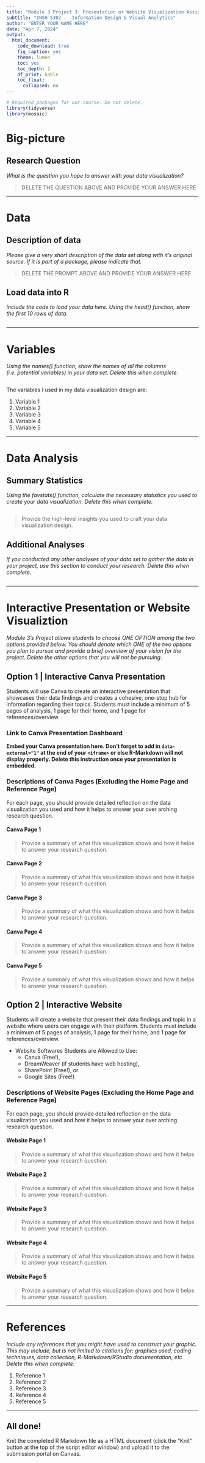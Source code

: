 ```yaml
---
title: "Module 3 Project 3: Presentation or Website Visualization Assignment"
subtitle: "INSH 5302 -  Information Design & Visual Analytics"
author: "ENTER YOUR NAME HERE"
date: "Apr 7, 2024"
output:
  html_document:
    code_download: true
    fig_caption: yes
    theme: lumen
    toc: yes
    toc_depth: 2
    df_print: kable
    toc_float:
      collapsed: no
---
```


```r
# Required packages for our course. Do not delete.
library(tidyverse)
library(mosaic)
```

# Big-picture

## Research Question

*What is the question you hope to answer with your data visualization?*

> DELETE THE QUESTION ABOVE AND PROVIDE YOUR ANSWER HERE

* * *

# Data

## Description of data

*Please give a very short description of the data set along with it's original source. If it is part of a package, please indicate that.*

> DELETE THE PROMPT ABOVE AND PROVIDE YOUR ANSWER HERE

## Load data into R

*Include the code to load your data here. Using the head() function, show the first 10 rows of data. *

```r

```

* * *

# Variables

*Using the names() function, show the names of all the columns (i.e. potential variables) in your data set. Delete this when complete.*
```r

```

The variables I used in my data visualization design are:

1. Variable 1
2. Variable 2
3. Variable 3
4. Variable 4
5. Variable 5

* * *

# Data Analysis

## Summary Statistics

*Using the favstats() function, calculate the necessary statistics you used to create your data visualization. Delete this when complete.*
```r

```

> Provide the high-level insights you used to craft your data visualization design.

## Additional Analyses

*If you conducted any other analyses of your data set to gather the data in your project, use this section to conduct your research. Delete this when complete.*
```r

```

* * *

# Interactive Presentation or Website Visualiztion

*Module 3's Project allows students to choose ONE OPTION among the two options provided below. You should denote which ONE of the two options you plan to pursue and provide a brief overview of your vision for the project. Delete the other options that you will not be pursuing.*

## Option 1 | Interactive Canva Presentation
Students will use Canva to create an interactive presentation that showcases their data findings and creates a cohesive, one-stop hub for information regarding their topics. Students must include a minimum of 5 pages of analysis, 1 page for their home, and 1 page for references/overview. 

### Link to Canva Presentation Dashboard

**Embed your Canva presentation here. Don't forget to add in `data-external="1"` at the end of your `<iframe>` or else R-Markdown will not display properly. Delete this instruction once your presentation is embedded.**

### Descriptions of Canva Pages (Excluding the Home Page and Reference Page)

For each page, you should provide detailed reflection on the data visualization you used and how it helps to answer your over arching research question. 

#### Canva Page 1

> Provide a summary of what this visualization shows and how it helps to answer your research question. 

#### Canva Page 2

> Provide a summary of what this visualization shows and how it helps to answer your research question. 

#### Canva Page 3

> Provide a summary of what this visualization shows and how it helps to answer your research question. 

#### Canva Page 4

> Provide a summary of what this visualization shows and how it helps to answer your research question.

#### Canva Page 5

> Provide a summary of what this visualization shows and how it helps to answer your research question.

## Option 2 | Interactive Website
Students will create a website that present their data findings and topic in a website where users can engage with their platform. Students must include a minimum of 5 pages of analysis, 1 page for their home, and 1 page for references/overview. 

- Website Softwares Students are Allowed to Use:
  + Canva (Free!),
  + DreamWeaver (if students have web hosting), 
  + SharePoint (Free!), or 
  + Google Sites (Free!)

### Descriptions of Website Pages (Excluding the Home Page and Reference Page)

For each page, you should provide detailed reflection on the data visualization you used and how it helps to answer your over arching research question. 

#### Website Page 1

> Provide a summary of what this visualization shows and how it helps to answer your research question. 

#### Website Page 2

> Provide a summary of what this visualization shows and how it helps to answer your research question. 

#### Website Page 3

> Provide a summary of what this visualization shows and how it helps to answer your research question. 

#### Website Page 4

> Provide a summary of what this visualization shows and how it helps to answer your research question.

#### Website Page 5

> Provide a summary of what this visualization shows and how it helps to answer your research question.   

* * *

# References

*Include any references that you might have used to construct your graphic. This may include, but is not limited to citations for: graphics used, coding techniques, data collection, R-Markdown/RStudio documentation, etc. Delete this when complete.*

1. Reference 1
2. Reference 2
3. Reference 3
4. Reference 4
5. Reference 5

* * *

## All done!

Knit the completed R Markdown file as a HTML document (click the "Knit" button at the top of the script editor window) and upload it to the submission portal on Canvas.